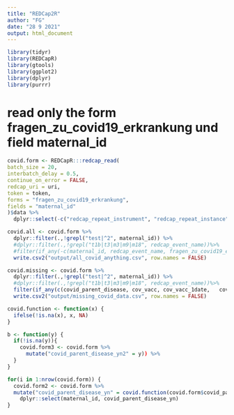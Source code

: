 ---
title: "REDCap2R"
author: "FG"
date: "28 9 2021"
output: html_document
---

```{r}
library(tidyr)
library(REDCapR)
library(gtools)
library(ggplot2)
library(dplyr)
library(purrr)
```

# read only the form fragen_zu_covid19_erkrankung und field maternal_id

```{r}
covid.form <- REDCapR:::redcap_read(
batch_size = 20,
interbatch_delay = 0.5,
continue_on_error = FALSE,
redcap_uri = uri,
token = token,
forms = "fragen_zu_covid19_erkrankung",
fields = "maternal_id"
)$data %>%
  dplyr::select(-c("redcap_repeat_instrument", "redcap_repeat_instance"))

```


```{r}
covid.all <- covid.form %>% 
  dplyr::filter(.,!grepl("test|^2", maternal_id)) %>% 
  #dplyr::filter(.,!grepl("t1b|t3|m3|m9|m18", redcap_event_name))%>%
  #filter(if_any(-c(maternal_id, redcap_event_name, fragen_zu_covid19_erkrankung_complete), ~ !is.na(.))) %>%
  write.csv2("output/all_covid_anything.csv", row.names = FALSE)
```

```{r}
covid.missing <- covid.form %>% 
  dplyr::filter(.,!grepl("test|^2", maternal_id)) %>% 
  #dplyr::filter(.,!grepl("t1b|t3|m3|m9|m18", redcap_event_name))%>%
  filter(if_any(c(covid_parent_disease, cov_vacc, cov_vacc_1date,	cov_vacc_2nd,	cov_vacc_2date,	covid_child_disease), ~ is.na(.))) #%>%
  write.csv2("output/missing_covid_data.csv", row.names = FALSE)
```


```{r}
covid.function <- function(x) {
  ifelse(!is.na(x), x, NA)
}
```


```{r}
b <- function(y) {
  if(!is.na(y)){
    covid.form3 <- covid.form %>%
      mutate("covid_parent_disease_yn2" = y)) %>%
  }
}
```

```{r}

for(i in 1:nrow(covid.form)) {
  covid.form2 <- covid.form %>%
  mutate("covid_parent_disease_yn" = covid.function(covid.form$covid_parent_disease)) %>%
    dplyr::select(maternal_id, covid_parent_disease_yn)
}
  
```

